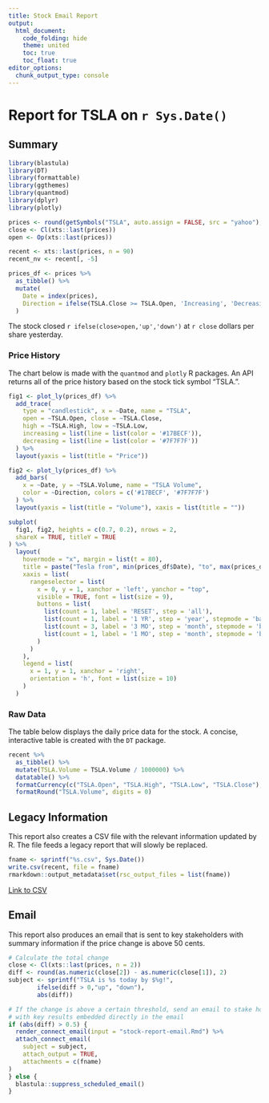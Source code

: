 ```yaml
---
title: Stock Email Report
output: 
  html_document:
    code_folding: hide
    theme: united
    toc: true
    toc_float: true
editor_options: 
  chunk_output_type: console
---
```

  
# Report for TSLA on `r Sys.Date()`

## Summary{.tabset}

```r
library(blastula)
library(DT)
library(formattable)
library(ggthemes)
library(quantmod)
library(dplyr)
library(plotly)

prices <- round(getSymbols("TSLA", auto.assign = FALSE, src = "yahoo"), 2)
close <- Cl(xts::last(prices))
open <- Op(xts::last(prices))

recent <- xts::last(prices, n = 90)
recent_nv <- recent[, -5]

prices_df <- prices %>%
  as_tibble() %>%
  mutate(
    Date = index(prices), 
    Direction = ifelse(TSLA.Close >= TSLA.Open, 'Increasing', 'Decreasing')
  )
```

The stock closed `r ifelse(close>open,'up','down')` at `r close` dollars per share yesterday.


### Price History

The chart below is made with the `quantmod` and `plotly` R packages. An API returns all of the price history based on the stock tick symbol "TSLA.".


```r
fig1 <- plot_ly(prices_df) %>%
  add_trace(
    type = "candlestick", x = ~Date, name = "TSLA",
    open = ~TSLA.Open, close = ~TSLA.Close,
    high = ~TSLA.High, low = ~TSLA.Low,
    increasing = list(line = list(color = '#17BECF')),
    decreasing = list(line = list(color = '#7F7F7F'))
  ) %>% 
  layout(yaxis = list(title = "Price"))

fig2 <- plot_ly(prices_df) %>%
  add_bars(
    x = ~Date, y = ~TSLA.Volume, name = "TSLA Volume",
    color = ~Direction, colors = c('#17BECF', '#7F7F7F')
  ) %>%
  layout(yaxis = list(title = "Volume"), xaxis = list(title = ""))

subplot(
  fig1, fig2, heights = c(0.7, 0.2), nrows = 2,
  shareX = TRUE, titleY = TRUE
) %>%
  layout(
    hovermode = "x", margin = list(t = 80),
    title = paste("Tesla from", min(prices_df$Date), "to", max(prices_df$Date)),
    xaxis = list(
      rangeselector = list(
        x = 0, y = 1, xanchor = 'left', yanchor = "top",
        visible = TRUE, font = list(size = 9),
        buttons = list(
          list(count = 1, label = 'RESET', step = 'all'),
          list(count = 1, label = '1 YR', step = 'year', stepmode = 'backward'),
          list(count = 3, label = '3 MO', step = 'month', stepmode = 'backward'),
          list(count = 1, label = '1 MO', step = 'month', stepmode = 'backward')
        )        
      )
    ),
    legend = list(
      x = 1, y = 1, xanchor = 'right',
      orientation = 'h', font = list(size = 10)
    )
  )
```

### Raw Data

The table below displays the daily price data for the stock. A concise, interactive table is created with the `DT` package. 

  
```r
recent %>%
  as_tibble() %>%
  mutate(TSLA.Volume = TSLA.Volume / 1000000) %>%
  datatable() %>%
  formatCurrency(c("TSLA.Open", "TSLA.High", "TSLA.Low", "TSLA.Close"), digits = 2) %>%
  formatRound("TSLA.Volume", digits = 0)
```

## Legacy Information

This report also creates a CSV file with the relevant information updated by R. The file feeds a legacy report that will slowly be replaced.

```r
fname <- sprintf("%s.csv", Sys.Date())
write.csv(recent, file = fname)
rmarkdown::output_metadata$set(rsc_output_files = list(fname))
```

[Link to CSV](`r fname`)

## Email

This report also produces an email that is sent to key stakeholders with summary
information if the price change is above 50 cents. 

```r
# Calculate the total change
close <- Cl(xts::last(prices, n = 2))
diff <- round(as.numeric(close[2]) - as.numeric(close[1]), 2)
subject <- sprintf("TSLA is %s today by $%g!", 
        ifelse(diff > 0,"up", "down"), 
        abs(diff))

# If the change is above a certain threshold, send an email to stake holders
# with key results embedded directly in the email
if (abs(diff) > 0.5) {
  render_connect_email(input = "stock-report-email.Rmd") %>%
  attach_connect_email(
    subject = subject,
    attach_output = TRUE,
    attachments = c(fname)
)
} else {
  blastula::suppress_scheduled_email()
}
```
